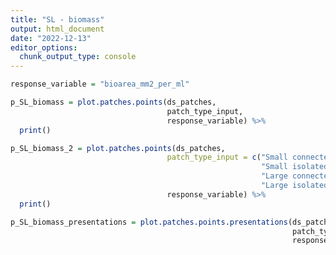 ```yaml
---
title: "SL - biomass"
output: html_document
date: "2022-12-13"
editor_options: 
  chunk_output_type: console
---
```


```r
response_variable = "bioarea_mm2_per_ml"
```

```r
p_SL_biomass = plot.patches.points(ds_patches, 
                                   patch_type_input,
                                   response_variable) %>%
  print()

p_SL_biomass_2 = plot.patches.points(ds_patches, 
                                   patch_type_input = c("Small connected to large",
                                                        "Small isolated",
                                                        "Large connected to small",
                                                        "Large isolated"),
                                   response_variable) %>%
  print()

p_SL_biomass_presentations = plot.patches.points.presentations(ds_patches,
                                                               patch_type_input,
                                                               response_variable)
```
